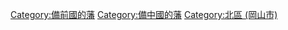 [[Category:備前國的藩|Category:備前國的藩]]
[[Category:備中國的藩|Category:備中國的藩]]
[[Category:北區_(岡山市)|Category:北區 (岡山市)]]